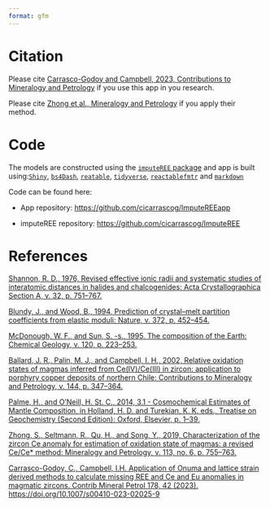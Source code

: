 ```yaml
---
format: gfm
---
```


# Citation

Please cite [Carrasco-Godoy and Campbell, 2023, Contributions to Mineralogy and Petrology](https://link.springer.com/article/10.1007/s00410-023-02025-9) if you use this app in you research. 

Please cite [Zhong et al., Mineralogy and Petrology](https://link.springer.com/article/10.1007/s00710-019-00682-y) if you apply their method.


# Code

The models are constructed using the [`imputeREE`
package](https://cran.r-project.org/web/packages/imputeREE/index.html)
and app is built using:[`Shiny`](https://github.com/rstudio/shiny),
[`bs4Dash`](https://github.com/RinteRface/bs4Dash),
[`reatable`](https://github.com/glin/reactable),
[`tidyverse`](https://www.tidyverse.org/),
[`reactablefmtr`](https://github.com/kcuilla/reactablefmtr/) and
[`markdown`](https://cran.r-project.org/web/packages/markdown/index.html)

Code can be found here:

-   App repository: <https://github.com/cicarrascog/ImputeREEapp>

-   imputeREE repository: <https://github.com/cicarrascog/ImputeREE>

# References

[Shannon, R. D., 1976, Revised effective ionic radii and systematic
studies of interatomic distances in halides and chalcogenides: Acta
Crystallographica Section A, v. 32, p.
751--767.](http://onlinelibrary.wiley.com/doi/abs/10.1107/S0567739476001551)

[Blundy, J., and Wood, B., 1994, Prediction of crystal--melt partition
coefficients from elastic moduli: Nature, v. 372, p.
452--454.](https://www.nature.com/articles/372452a0)

[McDonough, W. F., and Sun, S. -s., 1995, The composition of the Earth:
Chemical Geology, v. 120, p.
223--253.](http://www.sciencedirect.com/science/article/pii/0009254194001404)

[Ballard, J. R., Palin, M. J., and Campbell, I. H., 2002, Relative
oxidation states of magmas inferred from Ce(IV)/Ce(III) in zircon:
application to porphyry copper deposits of northern Chile: Contributions
to Mineralogy and Petrology, v. 144, p.
347--364.](http://link.springer.com/10.1007/s00410-002-0402-5)

[Palme, H., and O'Neill, H. St. C., 2014, 3.1 - Cosmochemical Estimates
of Mantle Composition, in Holland, H. D. and Turekian, K. K. eds.,
Treatise on Geochemistry (Second Edition): Oxford, Elsevier, p.
1--39.](http://www.sciencedirect.com/science/article/pii/B9780080959757002011)

[Zhong, S., Seltmann, R., Qu, H., and Song, Y., 2019, Characterization of the zircon Ce anomaly for estimation of oxidation state of magmas: a revised Ce/Ce* method: Mineralogy and Petrology, v. 113, no. 6, p. 755–763.](https://link.springer.com/article/10.1007/s00710-019-00682-y)

 [Carrasco-Godoy, C., Campbell, I.H. Application of Onuma and lattice strain derived methods to calculate missing REE and Ce and Eu anomalies in magmatic zircons. Contrib Mineral Petrol 178, 42 (2023). https://doi.org/10.1007/s00410-023-02025-9](https://link.springer.com/article/10.1007/s00410-023-02025-9)
